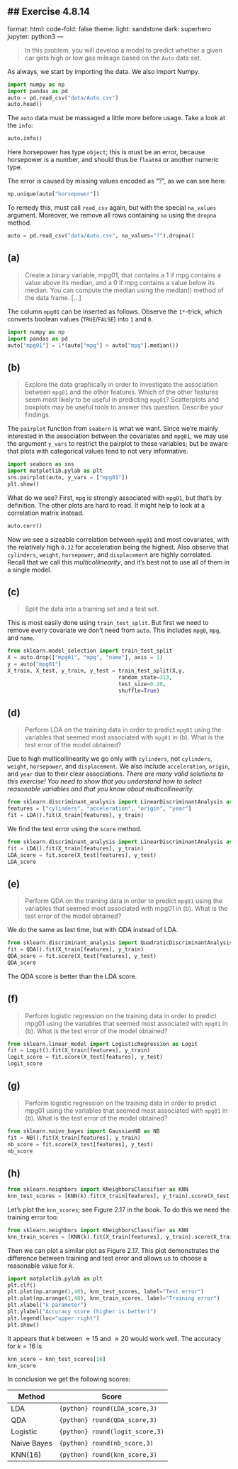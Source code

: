 ## Exercise 4.8.14
---
format:
  html:
    code-fold: false
    theme:
      light: sandstone
      dark: superhero
jupyter: python3
---

> In this problem, you will develop a model to predict whether a given
car gets high or low gas mileage based on the `Auto` data set.

As always, we start by importing the data. We also import Numpy.

```python
import numpy as np
import pandas as pd
auto = pd.read_csv("data/Auto.csv")
auto.head()
```

The `auto` data must be massaged a little more before usage. Take a look at the `info`:

```python
auto.info()
```
Here horsepower has type `object`; this is must be an error, because horsepower is a number, and should thus be `float64` or another numeric type.

The error is caused by missing values encoded as "?", as we can see here:

```python
np.unique(auto["horsepower"])
```

To remedy this, must call `read_csv` again, but with the special `na_values` argument. Moreover, we remove all rows containing `na` using the `dropna` method.

```python
auto = pd.read_csv("data/Auto.csv", na_values="?").dropna()
```

## (a)
> Create a binary variable, mpg01, that contains a 1 if mpg contains a value above its median, and a 0 if mpg contains a value below its median. You can compute the median using the median() method of the data frame. [...]

The column `mpg01` can be inserted as follows. Observe the `1*`-trick, which converts boolean values (`TRUE`/`FALSE`) into `1` and `0`.

```python
import numpy as np
import pandas as pd
auto["mpg01"] = 1*(auto["mpg"] > auto["mpg"].median())
```

## (b)
> Explore the data graphically in order to investigate the association between `mpg01` and the other features. Which of the other features seem most likely to be useful in predicting `mpg01`? Scatterplots and boxplots may be useful tools to answer this question. Describe your findings.

The `pairplot` function from `seaborn` is what we want. Since we're mainly interested in the association between the covariates and `mpg01`, we may use the argument `y_vars` to restrict the pairplot to these variables; but be aware that plots with categorical values tend to not very informative.
```python
import seaborn as sns
import matplotlib.pylab as plt
sns.pairplot(auto, y_vars = ["mpg01"])
plt.show()
```

What do we see? First, `mpg` is strongly associated with `mpg01`, but that's by definition. The other plots are hard to read. It might help to look at a correlation matrix instead.

```python
auto.corr()
```
Now we see a sizeable correlation between `mpg01` and most covariates, with the relatively high `0.32` for acceleration being the highest. Also observe that `cylinders`, `weight`,  `horsepower`, and `displacement` are highly correlated. Recall that we call this *multicollinearity*, and it's best not to use all of them in a single model.

## (c)
> Split the data into a training set and a test set.

This is most easily done using `train_test_split`. But first we need to remove every covariate we don't need from `auto`. This includes `mpg0`, `mpg`, and `name`.

```python
from sklearn.model_selection import train_test_split
X = auto.drop(["mpg01", "mpg", "name"], axis = 1)
y = auto["mpg01"]
X_train, X_test, y_train, y_test = train_test_split(X,y, 
                                   random_state=313,  
                                   test_size=0.20,  
                                   shuffle=True) 

```

## (d)
>  Perform LDA on the training data in order to predict `mpg01` using the variables that seemed most associated with `mpg01` in (b). What is the test error of the model obtained?

Due to high multicollinearity we go only with `cylinders`, not `cylinders`, `weight`,  `horsepower`, and `displacement`. We also include `acceleration`, `origin`, and `year` due to their clear associations. *There are many valid solutions to this exercise! You need to show that you understand how to select reasonable variables and that you know about multicollinearity.*

```python
from sklearn.discriminant_analysis import LinearDiscriminantAnalysis as LDA
features = ["cylinders", "acceleration", "origin", "year"]
fit = LDA().fit(X_train[features], y_train)
```

We find the test error using the `score` method.

```python
from sklearn.discriminant_analysis import LinearDiscriminantAnalysis as LDA
fit = LDA().fit(X_train[features], y_train)
LDA_score = fit.score(X_test[features], y_test)
LDA_score
```

## (e)
> Perform QDA on the training data in order to predict `mpg01` using the variables that seemed most associated with mpg01 in (b). What is the test error of the model obtained?

We do the same as last time, but with QDA instead of LDA. 
```python
from sklearn.discriminant_analysis import QuadraticDiscriminantAnalysis as QDA
fit = QDA().fit(X_train[features], y_train)
QDA_score = fit.score(X_test[features], y_test)
QDA_score
```

The QDA score is better than the LDA score.

## (f)
> Perform logistic regression on the training data in order to predict mpg01 using the variables that seemed most associated with `mpg01` in (b). What is the test error of the model obtained?

```python
from sklearn.linear_model import LogisticRegression as Logit
fit = Logit().fit(X_train[features], y_train)
logit_score = fit.score(X_test[features], y_test)
logit_score
```

## (g)
> Perform logistic regression on the training data in order to predict mpg01 using the variables that seemed most associated with `mpg01` in (b). What is the test error of the model obtained?

```python
from sklearn.naive_bayes import GaussianNB as NB
fit = NB().fit(X_train[features], y_train)
nb_score = fit.score(X_test[features], y_test)
nb_score
```

## (h)
```python
from sklearn.neighbors import KNeighborsClassifier as KNN
knn_test_scores = [KNN(k).fit(X_train[features], y_train).score(X_test[features], y_test) for k in range(1,40)]
```

Let's plot the `knn_scores`; see Figure 2.17 in the book. To do this we need the training error too:

```python
from sklearn.neighbors import KNeighborsClassifier as KNN
knn_train_scores = [KNN(k).fit(X_train[features], y_train).score(X_train[features], y_train) for k in range(1,40)]
```

Then we can plot a similar plot as Figure 2.17. This plot demonstrates the difference between training and test error and allows us to choose a reasonable value for $k$.

```python
import matplotlib.pylab as plt
plt.clf()
plt.plot(np.arange(1,40), knn_test_scores, label="Test error")
plt.plot(np.arange(1,40), knn_train_scores, label="Training error")
plt.xlabel("k parameter")
plt.ylabel("Accuracy score (higher is better)")
plt.legend(loc="upper right")
plt.show()
```

It appears that $k$ between $\approx15$ and $\approx20$ would work well. The accuracy for $k=16$ is
```python
knn_score = knn_test_scores[16]
knn_score
```

In conclusion we get the following scores:

| Method | Score |
| -----  | ----  |
| LDA    | `{python} round(LDA_score,3)` |
| QDA    | `{python} round(QDA_score,3)` |
| Logistic | `{python} round(logit_score,3)` |
| Naive Bayes | `{python} round(nb_score,3)` |
| KNN(16) | `{python} round(knn_score,3)` |
